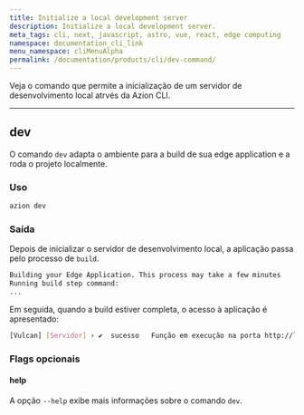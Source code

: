 ```yaml
---
title: Initialize a local development server
description: Initialize a local development server.
meta_tags: cli, next, javascript, astro, vue, react, edge computing
namespace: documentation_cli_link
menu_namespace: cliMenuAlpha
permalink: /documentation/products/cli/dev-command/
---
```


Veja o comando que permite a inicialização de um servidor de desenvolvimento local atrvés da Azion CLI.

---

## dev

O comando `dev` adapta o ambiente para a build de sua edge application e a roda o projeto localmente.

### Uso

```sh
azion dev
```

### Saída 

Depois de inicializar o servidor de desenvolvimento local, a aplicação passa pelo processo de `build`.

```sh 
Building your Edge Application. This process may take a few minutes
Running build step command:
...
```

Em seguida, quando a build estiver completa, o acesso à aplicação é apresentado:

```sh
[Vulcan] [Servidor] › ✔  sucesso   Função em execução na porta http://localhost:3000 
```

### Flags opcionais

#### help

A opção `--help` exibe mais informações sobre o comando `dev`.